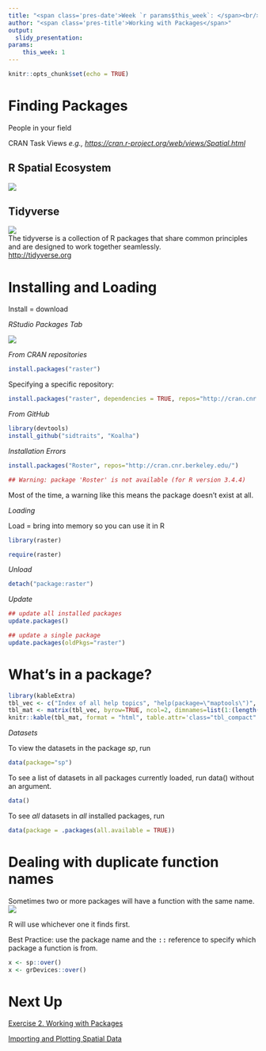 ```yaml
---
title: "<span class='pres-date'>Week `r params$this_week`: </span><br/><span class='pres-subtitle'>Spatial Data Analysis with R</span> <br/><span class='pres-date'>`r load('../common/course_info.RData'); lstCI[[paste0('class0', params$this_week)]]`</span>"
author: "<span class='pres-title'>Working with Packages</span>"
output: 
  slidy_presentation:
params:
    this_week: 1
---
```


```r
knitr::opts_chunk$set(echo = TRUE)
```

# Finding Packages

People in your field

CRAN Task Views *e.g., <https://cran.r-project.org/web/views/Spatial.html>*

## R Spatial Ecosystem

<div class="centerblock"><img src="images/rspatial_ecosystem_v2_776x486.png"></img></div>

## Tidyverse

<div class="centerblock"><img src="images/tidyverse_1000x530.png"></img><br/>
The tidyverse is a collection of R packages that share common principles and are designed to work together seamlessly.<br/>
<a href="http://tidyverse.org">http://tidyverse.org</a>
</div>

# Installing and Loading

Install = download

*RStudio Packages Tab*

<div class="indented2">
![](images/rstudio_install-packages.png)
</div>

_From CRAN repositories_

```r
install.packages("raster")
```

Specifying a specific repository:

```r
install.packages("raster", dependencies = TRUE, repos="http://cran.cnr.berkeley.edu/")
```

_From GitHub_

```r
library(devtools)
install_github("sidtraits", "Koalha")
```

_Installation Errors_

```r
install.packages("Roster", repos="http://cran.cnr.berkeley.edu/")
```

```r
## Warning: package 'Roster' is not available (for R version 3.4.4)
```


Most of the time, a warning like this means the package doesn't exist at all.

_Loading_

Load = bring into memory so you can use it in R

```r
library(raster)
```

```r
require(raster)
```

*Unload*

```r
detach("package:raster")
```

*Update*

```r
## update all installed packages
update.packages() 

## update a single package
update.packages(oldPkgs="raster")
```

# What's in a package?

```r
library(kableExtra)
tbl_vec <- c("Index of all help topics", "help(package=\"maptools\")", "Vignettes", "browseVignettes(package = \"raster\")", "Bundled datasets", "data(package=\"myPackge\")", "Installation directory", "system.file(package = \"maptools\")", "Files", "system.file(\"external/countries.csv\", package=\"raster\")", "Bundled demos", "demo(package=\"sp\")", "Run a demo", "demo(webmap)")
tbl_mat <- matrix(tbl_vec, byrow=TRUE, ncol=2, dimnames=list(1:(length(tbl_vec)/2), c("Content", "Cmd")))
knitr::kable(tbl_mat, format = "html", table.attr='class="tbl_compact"') %>% column_spec(column=2, monospace = TRUE)
```

*Datasets*

To view the datasets in the package *sp*, run

```r
data(package="sp")
```

To see a list of datasets in all packages currently loaded, run data() without an argument.

```r
data()
```

To see *all* datasets in *all* installed packages, run

```r
data(package = .packages(all.available = TRUE))
```

# Dealing with duplicate function names

Sometimes two or more packages will have a function with the same name. ![](images/sad-face-32x32.png) 

R will use whichever one it finds first.

Best Practice: use the package name and the <tt>::</tt> reference to specify which package a function is from.

```r
x <- sp::over()
x <- grDevices::over()
```


# Next Up

[Exercise 2. Working with Packages](../exercises/ex02_packages.html){target="_blank"}

[Importing and Plotting Spatial Data](part01d_import_plot.html)





